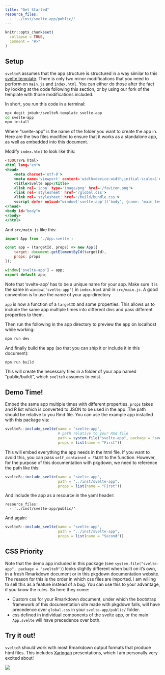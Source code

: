 ```yaml
---
title: "Get Started"
resource_files:
  - '../inst/svelte-app/public/'
---
```


```r
knitr::opts_chunk$set(
  collapse = TRUE,
  comment = "#>"
)
```

## Setup

`svelteR` assumes that the app structure is structured in a way similar to this
[svelte template](https://github.com/sveltejs/template). There is only two minor
modifications that you need to perform on `main.js` and `index.html`. You can
either do those after the fact by looking at the code following this section, or
by using our fork of the template with those modifications included.

In short, you run this code in a terminal:

```bash
npx degit jmbuhr/svelteR-template svelte-app
cd svelte-app
npm install
```

Where "svelte-app" is the name of the folder you want to create the app in. Here
are the two files modified to ensure that it works as a standalone app, as well
as embedded into this document.

Modify `index.html` to look like this:

``` .html
<!DOCTYPE html>
<html lang="en">
<head>
    <meta charset='utf-8'>
    <meta name='viewport' content='width=device-width,initial-scale=1'>
    <title>Svelte app</title>
    <link rel='icon' type='image/png' href='/favicon.png'>
    <link rel='stylesheet' href='/global.css'>
    <link rel='stylesheet' href='/build/bundle.css'>
    <script defer onload="window['svelte-app']('body', {name: 'main test'})" src='/build/bundle.js'></script>
</head>
<body id="body">
</body>
</html>
```

And `src/main.js` like this:

``` .js
import App from './App.svelte';

const app = (targetId, props) => new App({
    target: document.getElementById(targetId),
    props: props
});

window['svelte-app'] = app;
export default app;
```

Note that 'svelte-app' has to be a unique name for your app. Make sure it is the
same in `window['svelte-app']` in `index.html` and in `src/main.js`. A good
convention is to use the name of your app-directory

`app` is now a function of a `targetID` and some properties. This allows us to
include the same app multiple times into different divs and pass different
properties to them.

Then run the following in the app directory to preview the app on localhost
while working:

```bash
npm run dev
```

And finally build the app (so that you can ship it or include it in this
document):

```bash
npm run build
```

This will create the necessary files in a folder of your app named
"public/build/", which `svelteR` assumes to exist.

## Demo Time!

Embed the same app multiple times with different properties. `props` takes and R
list which is converted to JSON to be used in the app. The path should be
relative to you Rmd file. You can use the example app installed with this
package via:

```r
svelteR::include_svelte(name = "svelte-app",
                        # path relative to your Rmd file
                        path = system.file("svelte-app", package = "svelteR"),
                        props = list(name = "First"))
```

This will embed everything the app needs in the html file. If you want to avoid
this, you can pass `self_contained = FALSE` to the function. However, for the
purpose of this documentation with pkgdown, we need to reference the path like
this:

```r
svelteR::include_svelte(name = "svelte-app",
                        path = "../inst/svelte-app",
                        props = list(name = "First"))
```

And include the app as a resource in the yaml header:

    resource_files:
      - '../inst/svelte-app/public/'

And again:

```r
svelteR::include_svelte(name = "svelte-app",
                        path = "../inst/svelte-app",
                        props = list(name = "Second"))
```

## CSS Priority

Note that the demo app included in this package (see
`system.file("svelte-app", package = "svelteR")`) looks slightly different when
built on it's own, in a fresh Rmarkdown document or in this pkgdown
documentation website. The reason for this is the order in which css files are
imported. I am willing to sell this as a feature instead of a bug. You can use
this to your advantage, if you know the rules. So here they come:

-   Custom css for your Rmarkdown document, under which the bootstrap framework
    of this documentation site made with pkgdown falls, will have precedence
    over `global.css` in your `svelte-app/public/` folder.
-   css defined in individual components of the svelte app, or the main
    `App.svelte` will have precedence over both.

## Try it out!

`svelteR` should work with most Rmarkdown output formats that produce html
files. This includes [Xaringan](https://github.com/yihui/xaringan)
presentations, which I am personally very excited about!

![](images/paste-7AFD3DB3.png)
